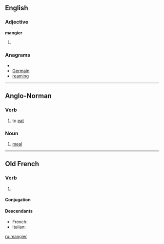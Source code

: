 ==English==

===Adjective===
'''mangier'''

# {{comparative of|[[mangy]]}}

===Anagrams===
* {{alphagram|aegimnr}}
* [[Germain#English|Germain]]
* [[reaming#English|reaming]]

----

==Anglo-Norman==

===Verb===
{{infl|xno|verb}}

# to [[eat]]

===Noun===
{{xno-noun|m}}

# [[meal]]

----

==Old French==

===Verb===
{{infl|fro|verb}}

# {{alternative form of|[[mengier#Old French|mengier]]|lang=fro}}

====Conjugation====
{{fro-conj-gier|man}}

====Descendants====
* French: {{l|fr|manger}}
* Italian: {{l|it|mangiare}}

[[ru:mangier]]